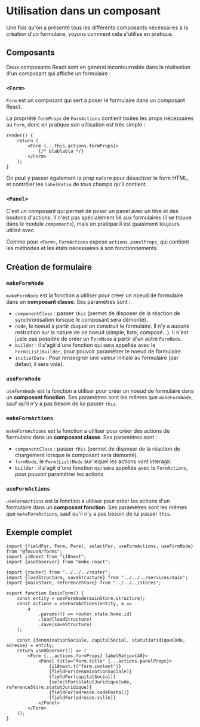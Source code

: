 
<Meta title="Modèle métier/Utilisation dans un composant" />

# Utilisation dans un composant

Une fois qu'on a présenté tous les différents composants nécessaires à la création d'un formulaire, voyons comment cela s'utilise en pratique.

## Composants

Deux composants React sont en général incontournable dans la réalisation d'un composant qui affiche un formulaire :

### `<Form>`

`Form` est un composant qui sert à poser le formulaire dans un composant React.

La propriété `formProps` de `FormActions` contient toutes les props nécessaires au `Form`, donc en pratique son utilisation est très simple :

```tsx
render() {
    return (
        <Form {...this.actions.formProps}>
            {/* blablabla */}
        </Form>
    );
}
```

On peut y passer également la prop `noForm` pour désactiver le form HTML, et contrôler les `labelRatio` de tous champs qu'il contient.

### `<Panel>`

C'est un composant qui permet de poser un panel avec un titre et des boutons d'actions. Il n'est pas spécialement lié aux formulaires (il se trouve dans le module `components`), mais en pratique il est quasiment toujours utilisé avec.

Comme pour `<Form>`, `FormActions` expose `actions.panelProps`, qui contient les méthodes et les états nécessaires à son fonctionnements.

## Création de formulaire

### `makeFormNode`

`makeFormNode` est la fonction a utiliser pour créer un noeud de formulaire dans un **composant classe**. Ses paramètres sont :

-   `componentClass` : passer `this` (permet de disposer de la réaction de synchronisation lorsque le composant sera démonté).
-   `node`, le noeud à partir duquel on construit le formulaire. Il n'y a aucune restriction sur la nature de ce noeud (simple, liste, composé...). Il n'est juste pas possible de créer un `FormNode` à partir d'un autre `FormNode`.
-   `builder` : il s'agit d'une fonction qui sera appellée avec le `Form(List)Builder`, pour pouvoir paramétrer le noeud de formulaire.
-   `initialData` : Pour renseigner une valeur initiale au formulaire (par défaut, il sera vide).

### `useFormNode`

`useFormNode` est la fonction a utiliser pour créer un noeud de formulaire dans un **composant fonction**. Ses paramètres sont les mêmes que `makeFormNode`, sauf qu'il n'y a pas besoin de lui passer `this`.

### `makeFormActions`

`makeFormActions` est la fonction a utiliser pour créer des actions de formulaire dans un **composant classe**. Ses paramètres sont :

-   `componentClass` : passer `this` (permet de disposer de la réaction de chargement lorsque le composant sera démonté).
-   `formNode`, le `Form(List)Node` sur lequel les actions vont interagir.
-   `builder` : il s'agit d'une fonction qui sera appellée avec le `FormActions`, pour pouvoir paramétrer les actions

### `useFormActions`

`useFormActions` est la fonction a utiliser pour créer les actions d'un formulaire dans un **composant fonction**. Ses paramètres sont les mêmes que `makeFormActions`, sauf qu'il n'y a pas besoin de lui passer `this`.

## Exemple complet

```tsx
import {fieldFor, Form, Panel, selectFor, useFormActions, useFormNode} from "@focus4/forms";
import i18next from "i18next";
import {useObserver} from "mobx-react";

import {router} from "../../../router";
import {loadStructure, saveStructure} from "../../../services/main";
import {mainStore, referenceStore} from "../../../stores";

export function BasicForm() {
    const entity = useFormNode(mainStore.structure);
    const actions = useFormActions(entity, a =>
        a
            .params(() => router.state.home.id)
            .load(loadStructure)
            .save(saveStructure)
    );

    const {denominationSociale, capitalSocial, statutJuridiqueCode, adresse} = entity;
    return useObserver(() => (
        <Form {...actions.formProps} labelRatio={40}>
            <Panel title="form.title" {...actions.panelProps}>
                {i18next.t("form.content")}
                {fieldFor(denominationSociale)}
                {fieldFor(capitalSocial)}
                {selectFor(statutJuridiqueCode, referenceStore.statutJuridique)}
                {fieldFor(adresse.codePostal)}
                {fieldFor(adresse.ville)}
            </Panel>
        </Form>
    ));
}
```
